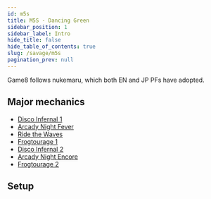 ```yaml
---
id: m5s
title: M5S - Dancing Green
sidebar_position: 1
sidebar_label: Intro
hide_title: false
hide_table_of_contents: true
slug: /savage/m5s
pagination_prev: null
---
```


Game8 follows nukemaru, which both EN and JP PFs have adopted.


## Major mechanics
- [Disco Infernal 1](/savage/m5s/disco_1)
- [Arcady Night Fever](/savage/m5s/arcady_night_fever)
- [Ride the Waves](/savage/m5s/ride_the_waves)
- [Frogtourage 1](/savage/m5s/frogtourage_1)
- [Disco Infernal 2](/savage/m5s/disco_2)
- [Arcady Night Encore](/savage/m5s/arcady_night_encore)
- [Frogtourage 2](/savage/m5s/frogtourage_2)


## Setup

<KittenAsset path='m5s/waymark.png' wrapper='div' />